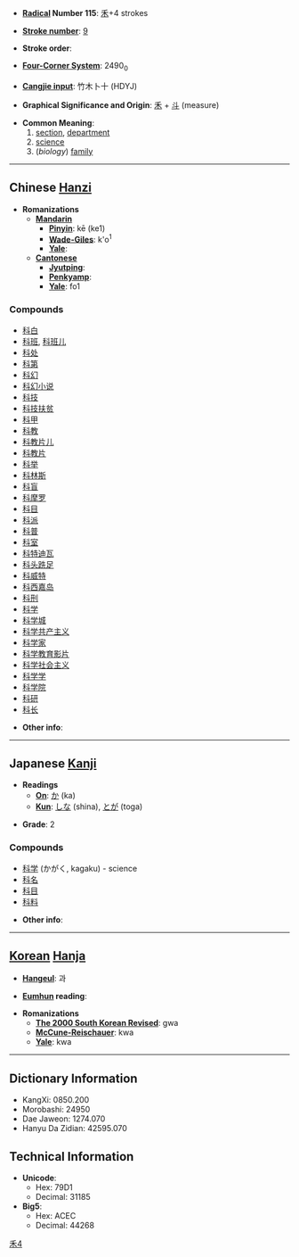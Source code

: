 * '''[[Wiktionary:Chinese radical index| Radical]] Number 115''': [[Wiktionary:Chinese radical index 禾|禾]]+4 strokes

* '''[[Wiktionary:Chinese total strokes index|Stroke number]]''': [[Wiktionary:Chinese total strokes index 9|9]]

* '''Stroke order''': 

* '''[[Wiktionary:Chinese four corner index|Four-Corner System]]''': 2490<sub>0</sub>

* '''[[Wiktionary:Chinese Cangjie index|Cangjie input]]''': 竹木卜十 (HDYJ)

* '''Graphical Significance and Origin''': [[禾]] + [[斗]] (measure)

* '''Common Meaning''':
*# [[section]], [[department]]
*# [[science]]
*# (''biology'') [[family]]

----

== Chinese [[Hanzi]] ==

* '''Romanizations'''
** '''[[Mandarin]]'''
*** '''[[Pinyin]]''': kē (ke1)
*** '''[[Wade-Giles]]''': k'o<sup>1</sup>
*** '''[[Yale]]''': 
** '''[[Cantonese]]'''
*** '''[[Jyutping]]''':
*** '''[[Penkyamp]]''': 
*** '''[[Yale]]''': fo1

===Compounds===
*[[科白]]
*[[科班]], [[科班儿]]
*[[科处]]
*[[科第]]
*[[科幻]]
*[[科幻小说]]
*[[科技]]
*[[科技扶贫]]
*[[科甲]]
*[[科教]]
*[[科教片儿]]
*[[科教片]]
*[[科举]]
*[[科林斯]]
*[[科盲]]
*[[科摩罗]]
*[[科目]]
*[[科派]]
*[[科普]]
*[[科室]]
*[[科特迪瓦]]
*[[科头跣足]]
*[[科威特]]
*[[科西嘉岛]]
*[[科刑]]
*[[科学]]
*[[科学城]]
*[[科学共产主义]]
*[[科学家]]
*[[科学教育影片]]
*[[科学社会主义]]
*[[科学学]]
*[[科学院]]
*[[科研]]
*[[科长]]

* '''Other info''': 

----

== Japanese [[Kanji]] ==

* '''Readings'''
** '''[[On]]''': [[か]] (ka)
** '''[[Kun]]''': [[しな]] (shina), [[とが]] (toga)

* '''Grade''': 2 [[Category:Grade 2 kanji|禾4]]

===Compounds===

*[[科学]] (かがく, kagaku) - science
*[[科名]]
*[[科目]]
*[[科料]]

* '''Other info''':  

----

== [[Korean]] [[Hanja]] ==

* '''[[Hangeul]]''': 과

* '''[[Eumhun]] reading''': 

* '''Romanizations'''
** '''[[The 2000 South Korean Revised Romanization|The 2000 South Korean Revised]]''': gwa
** '''[[McCune-Reischauer]]''': kwa
** '''[[Yale]]''': kwa

----

== Dictionary Information ==

* KangXi: 0850.200
* Morobashi: 24950
* Dae Jaweon: 1274.070
* Hanyu Da Zidian: 42595.070

== Technical Information ==

* '''Unicode''':
** Hex: 79D1
** Decimal: 31185
* '''Big5''':
** Hex: ACEC
** Decimal: 44268